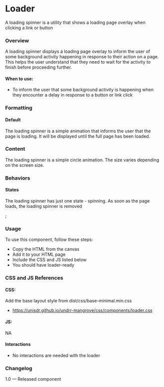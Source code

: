 
<Meta title="Utilities/Loader" component={Loader} />

# Loader
A loading spinner is a utility that shows a loading page overlay when clicking a link or button

### Overview
A loading spinner displays a loading page overlay to inform the user of some background activity happening in response to their action on a page. This helps the user understand that they need to wait for the activity to finish before proceeding further.

#### When to use:
- To inform the user that some background activity is happening when they encounter a delay in response to a button or link click

### Formatting

#### Default
The loading spinner is a simple animation that informs the user that the page is loading. It will be displayed until the full page has been loaded.

### Content
The loading spinner is a simple circle animation. The size varies depending on the screen size.

### Behaviors

#### States
The loading spinner has just one state - spinning. As soon as the page loads, the loading spinner is removed

<Canvas>
  <Story name="Loader">
    <Loader ></Loader>;
  </Story>
</Canvas>

### Usage
To use this component, follow these steps:
- Copy the HTML from the canvas
- Add it to your HTML page
- Include the CSS and JS listed below
- You should have loader-ready

### CSS and JS References

#### CSS:
Add the base layout style from dist/css/base-minimal.min.css
- https://unisdr.github.io/undrr-mangrove/css/components/loader.css

#### JS:
NA

#### Interactions
- No interactions are needed with the loader

### Changelog
1.0 — Released component
